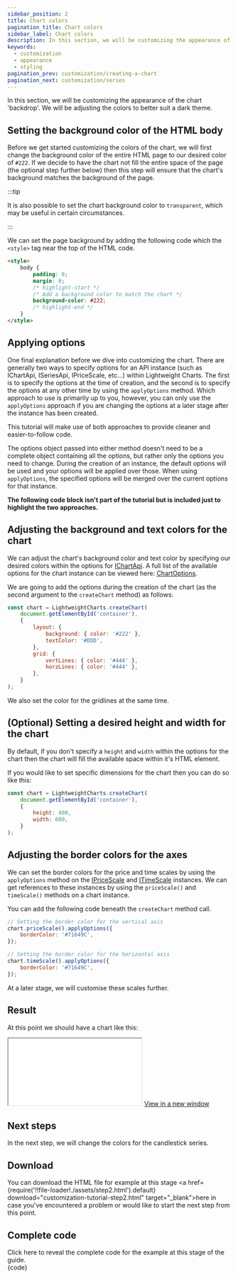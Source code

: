 ```yaml
---
sidebar_position: 2
title: Chart colors
pagination_title: Chart colors
sidebar_label: Chart colors
description: In this section, we will be customizing the appearance of the chart 'backdrop'.
keywords:
  - customization
  - appearance
  - styling
pagination_prev: customization/creating-a-chart
pagination_next: customization/series
---
```



<IterativeGuideWarning/>

In this section, we will be customizing the appearance of the chart 'backdrop'. We will be adjusting the colors to better suit a dark theme.

## Setting the background color of the HTML body

Before we get started customizing the colors of the chart, we will first change the background color of the entire HTML page to our desired color of `#222`. If we decide to have the chart not fill the entire space of the page (the optional step further below) then this step will ensure that the chart's background matches the background of the page.

:::tip

It is also possible to set the chart background color to `transparent`, which may be useful in certain circumstances.

:::

We can set the page background by adding the following code which the `<style>` tag near the top of the HTML code.

```html
<style>
    body {
        padding: 0;
        margin: 0;
        /* highlight-start */
        /* Add a background color to match the chart */
        background-color: #222;
        /* highlight-end */
    }
</style>
```

## Applying options

One final explanation before we dive into customizing the chart. There are generally two ways to specify options for an API instance (such as IChartApi, ISeriesApi, IPriceScale, etc...) within Lightweight Charts. The first is to specify the options at the time of creation, and the second is to specify the options at any other time by using the `applyOptions` method. Which approach to use is primarily up to you, however, you can only use the `applyOptions` approach if you are changing the options at a later stage after the instance has been created.

This tutorial will make use of both approaches to provide cleaner and easier-to-follow code.

The options object passed into either method doesn't need to be a complete object containing all the options, but rather only the options you need to change. During the creation of an instance, the default options will be used and your options will be applied over those. When using `applyOptions`, the specified options will be merged over the current options for that instance.

**The following code block isn't part of the tutorial but is included just to highlight the two approaches.**


<ApplyOptionsTabs/>

## Adjusting the background and text colors for the chart

We can adjust the chart's background color and text color by specifying our desired colors within the options for [IChartApi](/docs/api/interfaces/IChartApi). A full list of the available options for the chart instance can be viewed here: [ChartOptions](/docs/api/interfaces/ChartOptions).

We are going to add the options during the creation of the chart (as the second argument to the `createChart` method) as follows:

```js
const chart = LightweightCharts.createChart(
    document.getElementById('container'),
    {
        layout: {
            background: { color: '#222' },
            textColor: '#DDD',
        },
        grid: {
            vertLines: { color: '#444' },
            horzLines: { color: '#444' },
        },
    }
);
```

We also set the color for the gridlines at the same time.

## (Optional) Setting a desired height and width for the chart

By default, if you don't specify a `height` and `width` within the options for the chart then the chart will fill the available space within it's HTML element.

If you would like to set specific dimensions for the chart then you can do so like this:

```js
const chart = LightweightCharts.createChart(
    document.getElementById('container'),
    {
        height: 400,
        width: 600,
    }
);
```

## Adjusting the border colors for the axes

We can set the border colors for the price and time scales by using the `applyOptions` method on the [IPriceScale](/docs/api/interfaces/IPriceScaleApi) and [ITimeScale](/docs/api/interfaces/ITimeScaleApi) instances. We can get references to these instances by using the `priceScale()` and `timeScale()` methods on a chart instance.

You can add the following code beneath the `createChart` method call.

```js
// Setting the border color for the vertical axis
chart.priceScale().applyOptions({
    borderColor: '#71649C',
});

// Setting the border color for the horizontal axis
chart.timeScale().applyOptions({
    borderColor: '#71649C',
});
```

At a later stage, we will customise these scales further.

## Result

At this point we should have a chart like this:

<iframe
    className="standalone-iframe"
    src={require('!!file-loader!./assets/step2.html').default}
></iframe>
<a href={require('!!file-loader!./assets/step2.html').default} target="\_blank">
    View in a new window
</a>

## Next steps

In the next step, we will change the colors for the candlestick series.

## Download

You can download the HTML file for example at this stage <a href={require('!!file-loader!./assets/step2.html').default} download="customization-tutorial-step2.html" target="\_blank">here</a> in case you've encountered a problem or would like to start the next step from this point.

## Complete code


<InstantDetails>
<summary>
Click here to reveal the complete code for the example at this stage of the guide.
</summary>
<CodeBlock className="language-html">{code}</CodeBlock>
</InstantDetails>
